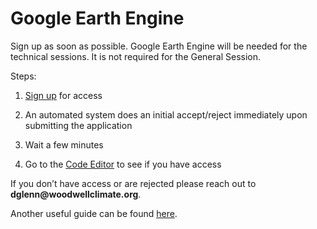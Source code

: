 # Google Earth Engine

Sign up as soon as possible. Google Earth Engine will be needed for the technical sessions. It is not required for the General Session.

Steps:

1.  [Sign up](https://signup.earthengine.google.com/) for access

2.  An automated system does an initial accept/reject immediately upon submitting the application

3.  Wait a few minutes

4.  Go to the [Code Editor](https://code.earthengine.google.com/) to see if you have access

If you don't have access or are rejected please reach out to **dglenn@woodwellclimate.org**.

Another useful guide can be found [here](https://www.linkedin.com/pulse/step-by-step-create-your-google-earth-engine-account-khang-vu-tien).
